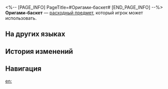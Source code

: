 <%-- [PAGE_INFO]
PageTitle=#Оригами-баскет#
[END_PAGE_INFO] --%>
{{Расходный предмет Инфобокс
|id          = 408623
|Изображения = Предмет Оригами-баскет.png
|Тип         = Расходные предметы силы атаки
|Редкость    = 3
|Эффект      = В следующем бою даёт всем союзникам один из следующих эффектов:<br />Строгий профессор Филин повышает наносимый урон на 36%;<br />Несносная птица-оригами повышает получаемый урон на 10%.
|Описание    = Специальная закуска, посвящённая Грёзавилю, которую продают только в Тематическом парке Студии «Часы». Количество ограничено. Несмотря на несъедобное название, это всего лишь вкуснейшая жареная курочка.
|Рецепт      = 
|Источник1   = [[Тематический ресторан Грёзавиля]]
|Источник2   = 
|Источник3   = 
}}
{{Описание|''«Почему в этой курице так много горчицы?!»''}}
'''Оригами-баскет''' — [[расходный предмет]], который игрок может использовать.

==На других языках==
{{На других языках
|en   = Origami Family Bucket
|zhs  = 折纸全家桶
|zht  = 摺紙全家桶
|ja   = 折り紙セット
|ko   = 종이새 패밀리팩
|es   = Cubo familiar
|fr   = Seau de la famille origami
|ru   = Оригами-баскет
|th   = Origami Family Bucket
|vi   = Gia Đình Gấp Giấy
|de   = Origami-Familientonne
|id   = Origami Family Bucket
|pt   = Balde Família de Origami
}}

==История изменений==
{{История изменений|3.5}}

==Навигация==
{{Расходные предметы Навбокс}}

[[en:]]